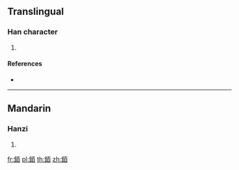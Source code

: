 {{character info/new}}
==Translingual==

===Han character===
{{Han char|rn=167|rad=金|as=06|sn=14|four=81160|canj=CMA}}

# {{defn|Han|sort=金06}}

====References====
* {{Han ref|kx=1304.060|dkj=40362|dj=1806.060|hdz=64194.120|uh=9286|ud=37510|bh=E4B1|bd=58545}}

----

==Mandarin==

===Hanzi===
{{cmn-hanzi|pin=[[mò]] ([[mo4]])|wg=mo<sup>4</sup>}}

# {{defn|lang=cmn|sort=金06}}

[[fr:銆]]
[[pl:銆]]
[[th:銆]]
[[zh:銆]]